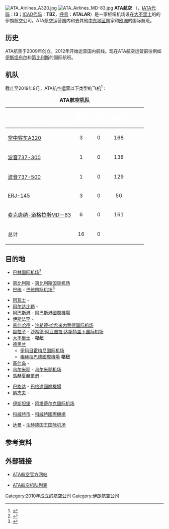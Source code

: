 
{{Infobox airline
|airline        = ATA航空<br/>{{lang|fa|هواپیمایی آتا}}
|logo        = Ata Airlines logo.png
|logo_size       =200
|fleet_size     = 16
|destinations   = 20
|IATA           = I3
|ICAO           = TBZ
|callsign       = ATALAR
|founded        = 2010年
|headquarters   = [[伊朗|伊朗]][[大不里士|大不里士]]
|hubs           = {{tsl|en|Tabriz International Airport|大不里士国际机场}} <br> [[梅赫拉巴德國際機場|梅赫拉巴德國際機場]]
|website        = {{url|http://www.ataair.ir/}}
}}
[[File:ATA_Airlines_A320.jpg|thumb]]
[[File:ATA_Airlines_MD-83.jpg|thumb]]
'''ATA航空''' （{{lang-fa|هواپیمایی آتا}}，[[国际航空运输协会航空公司代码|IATA代码]]：'''I3'''；[[国际民航组织航空公司代码|ICAO代码]]：'''TBZ'''，[[航空公司呼号|呼号]]：'''ATALAR'''）是一家枢纽机场设在[[大不里士|大不里士]]的{{tsl|en|Tabriz International Airport|大不里士国际机场}}的伊朗航空公司。ATA航空运营国内和去其他[[中东地区|中东地区]]国家和[[欧洲|欧洲]]的国际航班。

== 历史 ==
ATA航空于2009年创立，2012年开始运营国内航线。现在ATA航空运营前往例如[[伊斯坦布尔|伊斯坦布尔]]和[[第比利斯|第比利斯]]的国际航班。

== 机队 ==
截止至2019年8月，ATA航空运营以下类型的飞机<ref name="ps" >{{cite web |url=http://www.planespotters.net/Airline/ATA-Airlines-%28Iran%29 |title=ATA Airlines Fleet Details and History |publisher=planespotters.net |date=2014-12-25 |accessdate=2015-05-14 |archive-date=2015-04-02 |archive-url=https://web.archive.org/web/20150402074153/http://www.planespotters.net/Airline/ATA-Airlines-(Iran) |dead-url=no }}</ref>：

<center>
{| class="toccolours" border="1" cellpadding="3" style="border-collapse:collapse"
|+ '''ATA航空机队'''
|- style="background:#C20B0B;"
!<span style="color:white;">机型
!<span style="color:white;">数量
!<span style="color:white;">已预订
!<span style="color:white;">载客量
!<span style="color:white;">备注
|-
|[[空中客车A320系列|空中客车A320]]
| style="text-align:center;"|3
| style="text-align:center;"|0
|<center>168
|
|-
|[[波音737|波音737-300]]
| style="text-align:center;"|1
| style="text-align:center;"|0
|<center>138
|
|-
|[[波音737|波音737-500]]
| style="text-align:center;"|1
| style="text-align:center;"|0
|<center>129
|
|-
|[[巴西航空工業ERJ-145系列|ERJ-145]]
| style="text-align:center;"|3
| style="text-align:center;"|0
|<center>50
|
|-
|[[麥道MD-80|麦克唐纳-道格拉斯MD－83]]
| style="text-align:center;"|6
| style="text-align:center;"|0
|<center>161
|
|-
|总计
|style="text-align:center;"|16
|style="text-align:center;"|0
|style="text-align:center;"|
|
|}
</center>

== 目的地 ==
;{{BHR}}
*[[巴林国际机场|巴林国际机场]]<ref>{{Cite web |url=http://www.ataair.ir/Uploads/Scheduale/930331-930301.pdf |title=存档副本 |access-date=2015-11-26 |archive-url=https://web.archive.org/web/20140801130434/http://www.ataair.ir/Uploads/Scheduale/930331-930301.pdf |archive-date=2014-08-01 |dead-url=yes }}</ref>
;{{GEO}}
*[[第比利斯|第比利斯]] - [[第比利斯国际机场|第比利斯国际机场]]
*[[巴统|巴统]] - [[巴统国际机场|巴统国际机场]]<ref name=ATA_BUS>{{cite news|last=Kirtzkhalia|first=N.|title=Five airlines to resume flights to Batumi in summer|url=http://en.trend.az/capital/business/2030347.html|accessdate=2012-05-28|newspaper=Trend.az|archive-url=https://web.archive.org/web/20131224112540/http://en.trend.az/capital/business/2030347.html|archive-date=2013-12-24|dead-url=yes}}</ref>
;{{IRN}}
*[[阿瓦士|阿瓦士]] - {{tsl|en|Ahwaz Airport|阿瓦士机场}}
*[[阿尔达比勒|阿尔达比勒]] - {{tsl|en|Ardabil Airport|阿尔达比勒机场}}
*[[阿巴斯港|阿巴斯港]] - [[阿巴斯港國際機場|阿巴斯港國際機場]]
*[[伊斯法罕|伊斯法罕]] - {{tsl|en|Isfahan International Airport|伊斯法罕国际机场}}
*[[馬什哈德|馬什哈德]] - [[沙希德·哈希米内贾德国际机场|沙希德·哈希米内贾德国际机场]]
*[[設拉子|設拉子]] - [[沙希德·阿亚图拉·达斯特盖卜国际机场|沙希德·阿亚图拉·达斯特盖卜国际机场]]
*[[大不里士|大不里士]] - {{tsl|en|Tabriz International Airport|大不里士国际机场}} '''枢纽'''
*[[德黑兰|德黑兰]]
**[[伊玛目霍梅尼国际机场|伊玛目霍梅尼国际机场]]
**[[梅赫拉巴德國際機場|梅赫拉巴德國際機場]] '''枢纽'''
*[[基什岛|基什岛]] - {{tsl|en|Kish International Airport|基什国际机场}}
*[[乌尔米耶|乌尔米耶]] - [[乌尔米耶机场|乌尔米耶机场]]
*[[馬赫夏赫爾港|馬赫夏赫爾港]] - {{tsl|en|Mahshahr Airport|马赫夏赫尔机场}}
;{{IRQ}}
*[[巴格达|巴格达]] - [[巴格達國際機場|巴格達國際機場]]
*[[納杰夫|納杰夫]] - {{tsl|en|Al Najaf International Airport|纳杰夫国际机场}}
;{{TUR}}
*[[伊斯坦堡|伊斯坦堡]] - [[阿塔蒂尔克国际机场|阿塔蒂尔克国际机场]]
;{{KWT}}
*[[科威特市|科威特市]] - [[科威特國際機場|科威特國際機場]]
;{{KSA}}
*[[达曼_(沙特阿拉伯)|达曼]] - [[法赫德国王国际机场|法赫德国王国际机场]]

== 参考资料 ==
{{reflist}}

== 外部链接 ==
{{commons category|ATA Airlines (Iran)}}
* {{fa icon}} [http://www.ataair.ir/ ATA航空官方网站]{{Wayback|url=http://www.ataair.ir/ |date=20151122033157 }}
*[https://web.archive.org/web/20120420113158/http://fleet.myaviation.ir/ata.htm ATA航空机队列表]

{{Portal|航空}}
[[Category:2010年成立的航空公司|Category:2010年成立的航空公司]]
[[Category:伊朗航空公司|Category:伊朗航空公司]]